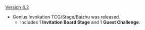 {{Change History/Header}}
[[Version 4.2]]
* Genius Invokation TCG/Stage/Baizhu was released.
** Includes 1 '''Invitation Board Stage''' and 1 '''Guest Challenge'''.